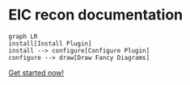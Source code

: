 # EIC recon documentation

```mermaid
graph LR
install[Install Plugin]
install --> configure[Configure Plugin]
configure --> draw[Draw Fancy Diagrams]
```


[Get started now!](/getting-started)
